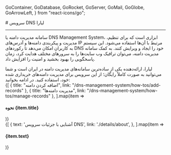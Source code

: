 
  GoContainer,
  GoDatabase,
  GoRocket,
  GoServer,
  GoMail,
  GoGlobe,
  GoArrowLeft,
} from "react-icons/go";


<Layout>
<Head>
<title>مستندات سرویس DNS - لیارا</title>
<meta property="og:title" content="مستندات خدمات رایانش ابری لیارا" />
<meta property="og:description" content="مستندات آشنایی با سامانه مدیریت دامنه لیارا"  />
<meta property="og:image" content="https://media.liara.ir/logos/liara-poster.jpg" />
</Head>
# سرویس DNS لیارا
<hr className="mb-2" />

<Section id='what-is-dns-management-system' title=' سامانه مدیریت دامنه چیست؟' />

 سامانه مدیریت دامنه یا DNS Management System، ابزاری است که برای تنظیم، مدیریت و پیکربندی دامنه‌ها و آدرس‌های IP مرتبط با آن‌ها استفاده می‌شود. این سیستم به کاربران امکان می‌دهد تا رکوردهای DNS خود را ایجاد و ویرایش کنند. به کمک سامانه مدیریت دامنه، می‌توان ترافیک وب سایت‌ها را به سرورهای مختلف هدایت کرد، زمان پاسخگویی را بهبود بخشید و امنیت را افزایش داد.


<Section id="liara-dns-management-system" title="سرویس DNS لیارا" />
لیارا، ارائه‌‌دهنده یکی از ساده‌ترین سامانه‌های مدیریت دامنه در ایران است و شما می‌توانید به صورت کاملاً رایگان؛ از این سرویس برای مدیریت دامنه‌های خریداری شده خود، استفاده کنید. در ادامه بخوانید: 

<div className="h-4" />
<div className="grid md:grid-cols-2 gap-4">
            {[
      {
        title: "اضافه کردن دامنه",
        link: "/dns-management-system/how-tos/add-records"
      },
      {
        title: "مدیریت دامنه‌ها",
        link: "/dns-management-system/how-tos/manage-records"
      },
  ].map(item =>
              <Link href={item.link}>
                <Card className="flex cursor-pointer w-full items-center justify-between">
                  <div className="flex items-center gap-3">
                    <h4>
                      نحوه {item.title} 
                    </h4>
                  </div>
                  <GoArrowLeft className="ml-1" />
                </Card>
              </Link>
            )}
          </div>



<Section id='also-read' title='همچنین بخوانید:' />
<div className="grid md:grid-cols-1 gap-4">
            {[
    {
      text: 'آشنایی با جزئیات سرویس DNS',
      link: './details/about',
    },
  ].map(item =>
              <Link href={item.link}>
                <Card className="flex cursor-pointer w-full items-center justify-between">
                  <div className="flex items-center gap-3">
                    <h4>
                      {item.text}
                    </h4>
                  </div>
                  <GoArrowLeft className="ml-1" />
                </Card>
              </Link>
            )}
          </div>

</Layout>